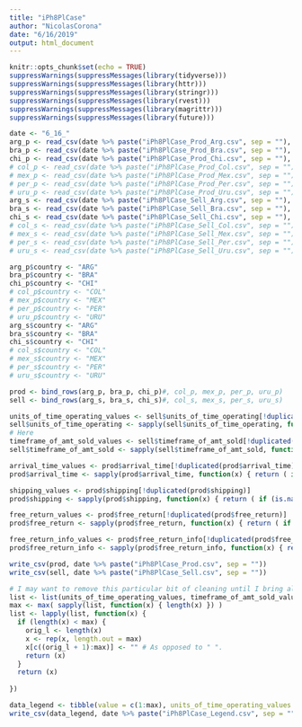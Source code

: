 ```yaml
---
title: "iPh8PlCase"
author: "NicolasCorona"
date: "6/16/2019"
output: html_document
---
```


```r
knitr::opts_chunk$set(echo = TRUE)
suppressWarnings(suppressMessages(library(tidyverse)))
suppressWarnings(suppressMessages(library(httr)))
suppressWarnings(suppressMessages(library(stringr)))
suppressWarnings(suppressMessages(library(rvest)))
suppressWarnings(suppressMessages(library(magrittr)))
suppressWarnings(suppressMessages(library(future)))
```

```r
date <- "6_16_"
arg_p <- read_csv(date %>% paste("iPh8PlCase_Prod_Arg.csv", sep = ""), col_names = TRUE)
bra_p <- read_csv(date %>% paste("iPh8PlCase_Prod_Bra.csv", sep = ""), col_names = TRUE)
chi_p <- read_csv(date %>% paste("iPh8PlCase_Prod_Chi.csv", sep = ""), col_names = TRUE)
# col_p <- read_csv(date %>% paste("iPh8PlCase_Prod_Col.csv", sep = ""), col_names = TRUE)
# mex_p <- read_csv(date %>% paste("iPh8PlCase_Prod_Mex.csv", sep = ""), col_names = TRUE)
# per_p <- read_csv(date %>% paste("iPh8PlCase_Prod_Per.csv", sep = ""), col_names = TRUE)
# uru_p <- read_csv(date %>% paste("iPh8PlCase_Prod_Uru.csv", sep = ""), col_names = TRUE)
arg_s <- read_csv(date %>% paste("iPh8PlCase_Sell_Arg.csv", sep = ""), col_names = TRUE)
bra_s <- read_csv(date %>% paste("iPh8PlCase_Sell_Bra.csv", sep = ""), col_names = TRUE)
chi_s <- read_csv(date %>% paste("iPh8PlCase_Sell_Chi.csv", sep = ""), col_names = TRUE)
# col_s <- read_csv(date %>% paste("iPh8PlCase_Sell_Col.csv", sep = ""), col_names = TRUE)
# mex_s <- read_csv(date %>% paste("iPh8PlCase_Sell_Mex.csv", sep = ""), col_names = TRUE)
# per_s <- read_csv(date %>% paste("iPh8PlCase_Sell_Per.csv", sep = ""), col_names = TRUE)
# uru_s <- read_csv(date %>% paste("iPh8PlCase_Sell_Uru.csv", sep = ""), col_names = TRUE)

arg_p$country <- "ARG"
bra_p$country <- "BRA"
chi_p$country <- "CHI"
# col_p$country <- "COL"
# mex_p$country <- "MEX"
# per_p$country <- "PER"
# uru_p$country <- "URU"
arg_s$country <- "ARG"
bra_s$country <- "BRA"
chi_s$country <- "CHI"
# col_s$country <- "COL"
# mex_s$country <- "MEX"
# per_s$country <- "PER"
# uru_s$country <- "URU"

prod <- bind_rows(arg_p, bra_p, chi_p)#, col_p, mex_p, per_p, uru_p)
sell <- bind_rows(arg_s, bra_s, chi_s)#, col_s, mex_s, per_s, uru_s)

units_of_time_operating_values <- sell$units_of_time_operating[!duplicated(sell$units_of_time_operating)]
sell$units_of_time_operating <- sapply(sell$units_of_time_operating, function(x) { return ( if (is.na(x)) { which(is.na(units_of_time_operating_values)) } else { which(x == units_of_time_operating_values) }) })
# Here
timeframe_of_amt_sold_values <- sell$timeframe_of_amt_sold[!duplicated(sell$timeframe_of_amt_sold)]
sell$timeframe_of_amt_sold <- sapply(sell$timeframe_of_amt_sold, function(x) { return ( if (is.na(x)) { which(is.na(timeframe_of_amt_sold_values)) } else { which(x == timeframe_of_amt_sold_values) }) })

arrival_time_values <- prod$arrival_time[!duplicated(prod$arrival_time)]
prod$arrival_time <- sapply(prod$arrival_time, function(x) { return ( if (is.na(x)) { which(is.na(arrival_time_values)) } else { which(x == arrival_time_values) }) })

shipping_values <- prod$shipping[!duplicated(prod$shipping)]
prod$shipping <- sapply(prod$shipping, function(x) { return ( if (is.na(x)) { which(is.na(shipping_values)) } else { which(x == shipping_values) }) })

free_return_values <- prod$free_return[!duplicated(prod$free_return)]
prod$free_return <- sapply(prod$free_return, function(x) { return ( if (is.na(x)) { which(is.na(free_return_values)) } else { which(x == free_return_values) }) })

free_return_info_values <- prod$free_return_info[!duplicated(prod$free_return_info)]
prod$free_return_info <- sapply(prod$free_return_info, function(x) { return ( if (is.na(x)) { which(is.na(free_return_info_values)) } else { which(x == free_return_info_values) }) })

write_csv(prod, date %>% paste("iPh8PlCase_Prod.csv", sep = ""))
write_csv(sell, date %>% paste("iPh8PlCase_Sell.csv", sep = ""))

# I may want to remove this particular bit of cleaning until I bring all of the countries together.
list <- list(units_of_time_operating_values, timeframe_of_amt_sold_values, arrival_time_values, shipping_values, free_return_values, free_return_info_values)
max <- max( sapply(list, function(x) { length(x) }) )
list <- lapply(list, function(x) {
  if (length(x) < max) {
    orig_l <- length(x)
    x <- rep(x, length.out = max)
    x[c((orig_l + 1):max)] <- "" # As opposed to " ".
    return (x)
  }
  return (x)
  
})

data_legend <- tibble(value = c(1:max), units_of_time_operating_values = list[[1]], timeframe_of_amt_sold_values = list[[2]], arrival_time_values = list[[3]], shipping_values = list[[4]], free_return_values = list[[5]], free_return_info_values = list[[6]])
write_csv(data_legend, date %>% paste("iPh8PlCase_Legend.csv", sep = ""))

```

